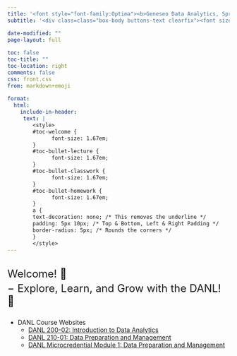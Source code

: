 ```yaml
---
title: '<font style="font-family:Optima"><b>Geneseo Data Analytics, Spring 2024</b></font>'
subtitle: '<div class=class="box-body buttons-text clearfix"><font size="4"><b>Byeong-Hak Choe</b> &nbsp; <i class="fa fa-chevron-left" aria-hidden="true"></i><a href="mailto:bchoe@geneseo.edu" class="about-link" rel="" target=""><i class="bi bi-envelope"></i><span class="about-link-text"> <b>Email</b></span></a><b>|</b> <a href="https://brightspace.geneseo.edu" class="about-link" rel="" target="_blank"><i class="bi bi-bootstrap"></i><span class="about-link-text"> <b>Brightspace</b></span></a><i class="fa fa-chevron-right" aria-hidden="true"></i></font></div>'

date-modified: ""
page-layout: full
  
toc: false
toc-title: ""
toc-location: right
comments: false
css: front.css
from: markdown+emoji
    
format: 
  html:
    include-in-header:
     text: |
        <style>
        #toc-welcome {
              font-size: 1.67em;
        }
        #toc-bullet-lecture {
              font-size: 1.67em;
        }
        #toc-bullet-classwork {
              font-size: 1.67em;
        }
        #toc-bullet-homework {
              font-size: 1.67em;
        }
        a {
        text-decoration: none; /* This removes the underline */
        padding: 5px 10px; /* Top & Bottom, Left & Right Padding */
        border-radius: 5px; /* Rounds the corners */
        }
        </style>
---
```





<div style="display:block; margin:32px;"></div>

<font size = "5">Welcome! 👋 </font>

<div style="display:block; margin:-10px;"></div>

<font size = "5">$-$ Explore, Learn, and Grow with the DANL! 🌟</font>

<div style="display:block; margin:25px;"></div>


- DANL Course Websites
  - [DANL 200-02: Introduction to Data Analytics](https://bcdanl.github.io/200/){target="_blank"}
  - [DANL 210-01: Data Preparation and Management](https://bcdanl.github.io/210/){target="_blank"}
  - [DANL Microcredential Module 1: Data Preparation and Management](https://bcdanl.github.io/module-1/){target="_blank"}



